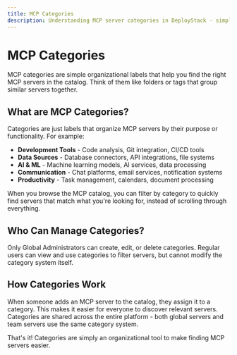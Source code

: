 ```yaml
---
title: MCP Categories
description: Understanding MCP server categories in DeployStack - simple organizational labels for finding the right MCP servers.
---
```


# MCP Categories

MCP categories are simple organizational labels that help you find the right MCP servers in the catalog. Think of them like folders or tags that group similar servers together.

## What are MCP Categories?

Categories are just labels that organize MCP servers by their purpose or functionality. For example:

- **Development Tools** - Code analysis, Git integration, CI/CD tools
- **Data Sources** - Database connectors, API integrations, file systems  
- **AI & ML** - Machine learning models, AI services, data processing
- **Communication** - Chat platforms, email services, notification systems
- **Productivity** - Task management, calendars, document processing

When you browse the MCP catalog, you can filter by category to quickly find servers that match what you're looking for, instead of scrolling through everything.

## Who Can Manage Categories?

Only Global Administrators can create, edit, or delete categories. Regular users can view and use categories to filter servers, but cannot modify the category system itself.

## How Categories Work

When someone adds an MCP server to the catalog, they assign it to a category. This makes it easier for everyone to discover relevant servers. Categories are shared across the entire platform - both global servers and team servers use the same category system.

That's it! Categories are simply an organizational tool to make finding MCP servers easier.
